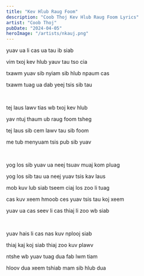 ```yaml
---
title: "Kev Hlub Raug Foom"
description: "Coob Thoj Kev Hlub Raug Foom Lyrics"
artist: "Coob Thoj"
pubDate: "2024-04-05"
heroImage: "/artists/nkauj.png"
---
```


yuav ua li cas ua tau ib siab

vim txoj kev hlub yauv tau tso cia

txawm yuav sib nyiam sib hlub npaum cas

txawm tuag ua dab yeej tsis sib tau

<br />

tej laus lawv tias wb txoj kev hlub

yav ntuj thaum ub raug foom tsheg

tej laus sib cem lawv tau sib foom

me tub menyuam tsis pub sib yuav

<br />

yog los sib yuav ua neej tsuav muaj kom pluag

yog los sib tau ua neej yuav tsis kav laus

mob kuv lub siab tseem ciaj los zoo li tuag

cas kuv xeem hmoob ces yuav tsis tau koj xeem

yuav ua cas seev li cas thiaj li zoo wb siab

<br />

yuav hais li cas nas kuv nplooj siab

thiaj kaj koj siab thiaj zoo kuv plawv

ntshe wb yuav tuag dua fab lwm tiam

hloov dua xeem tshiab mam sib hlub dua
